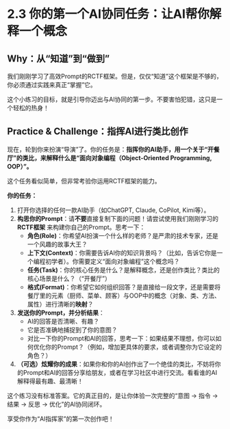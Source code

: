 # 2.3 你的第一个AI协同任务：让AI帮你解释一个概念

## **Why：从“知道”到“做到”**

我们刚刚学习了高效Prompt的RCTF框架。但是，仅仅“知道”这个框架是不够的，你必须通过实践来真正“掌握”它。

这个小练习的目标，就是引导你迈出与AI协同的第一步。不要害怕犯错，这只是一个轻松的热身！

## **Practice & Challenge：指挥AI进行类比创作**

现在，轮到你来扮演“导演”了。你的任务是：**指挥你的AI助手，用一个关于“开餐厅”的类比，来解释什么是“面向对象编程（Object-Oriented Programming, OOP）”。**

这个任务看似简单，但非常考验你运用RCTF框架的能力。

::: {.callout-warning title="动手练习与挑战"}

**你的任务：**

1.  打开你选择的任何一款AI助手（如ChatGPT, Claude, CoPilot, Kimi等）。
2.  **构思你的Prompt**：请**不要**直接复制下面的问题！请尝试使用我们刚刚学习的 **RCTF框架** 来构建你自己的Prompt。思考一下：
    *   **角色(Role)**：你希望AI扮演一个什么样的老师？是严肃的技术专家，还是一个风趣的故事大王？
    *   **上下文(Context)**：你需要告诉AI你的知识背景吗？（比如，告诉它你是一个编程初学者）。你需要定义“面向对象编程”这个概念吗？
    *   **任务(Task)**：你的核心任务是什么？是解释概念，还是创作类比？类比的核心场景是什么？（“开餐厅”）
    *   **格式(Format)**：你希望它如何组织回答？是直接给一段文字，还是需要将餐厅里的元素（厨师、菜单、顾客）与OOP中的概念（对象、类、方法、属性）进行清晰的**映射**？
3.  **发送你的Prompt，并分析结果**：
    *   AI的回答是否清晰、有趣？
    *   它是否准确地捕捉到了你的意图？
    *   对比一下你的Prompt和AI的回答，思考一下：如果结果不理想，你可以如何优化你的Prompt？（例如，增加更具体的要求，或者调整你为它设定的角色？）
4.  **（可选）炫耀你的成果**：如果你和你的AI创作出了一个绝佳的类比，不妨将你的Prompt和AI的回答分享给朋友，或者在学习社区中进行交流。看看谁的AI解释得最有趣、最清晰！

:::

这个练习没有标准答案。它的真正目的，是让你体验一次完整的“意图 -> 指令 -> 结果 -> 反思 -> 优化”的AI协同闭环。

享受你作为“AI指挥家”的第一次创作吧！ 